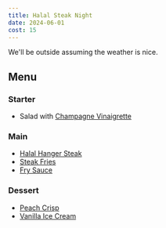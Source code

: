 ```yaml
---
title: Halal Steak Night
date: 2024-06-01
cost: 15
---
```


We'll be outside assuming the weather is nice.

## Menu

### Starter

- Salad with [Champagne Vinaigrette](https://www.seriouseats.com/champagne-vinaigrette-recipe-7499688)

### Main

- [Halal Hanger Steak](https://www.seriouseats.com/grilled-garlic-and-herb-marinated-hanger-steak)
- [Steak Fries](https://www.seriouseats.com/potato-wedges-recipe-5217319)
- [Fry Sauce](https://www.seriouseats.com/shake-shack-sauce-recipe-7107282)

### Dessert

- [Peach Crisp](https://www.seriouseats.com/peach-crisp-recipe-7559621)
- [Vanilla Ice Cream](https://www.americastestkitchen.com/recipes/6628-rich-vanilla-ice-cream)

